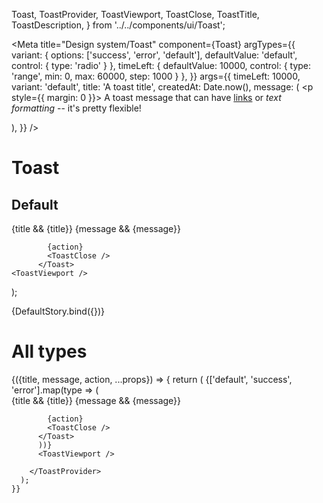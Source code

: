  Toast,
  ToastProvider,
  ToastViewport,
  ToastClose,
  ToastTitle,
  ToastDescription,
} from '../../components/ui/Toast';

<Meta
  title="Design system/Toast"
  component={Toast}
  argTypes={{
    variant: { options: ['success', 'error', 'default'], defaultValue: 'default', control: { type: 'radio' } },
    timeLeft: { defaultValue: 10000, control: { type: 'range', min: 0, max: 60000, step: 1000 } },
  }}
  args={{
    timeLeft: 10000,
    variant: 'default',
    title: 'A toast title',
    createdAt: Date.now(),
    message: (
      <p style={{ margin: 0 }}>
        A toast message that can have <a href="https://qpayee.com">links</a> or <i>text formatting</i> -- it's
        pretty flexible!
      </p>
    ),
  }}
/>

# Toast

## Default

  <ToastProvider>
      <Toast {...props}>
            <div className="flex gap-2">
              <div className="grid gap-1">
                {title && <ToastTitle>{title}</ToastTitle>}
                {message && <ToastDescription>{message}</ToastDescription>}
              </div>
            </div>

            {action}
            <ToastClose />
          </Toast>
    <ToastViewport />

  </ToastProvider>
);

<Story name="Default">{DefaultStory.bind({})}</Story>

<ArgsTable story="Default" />

# All types

<Canvas>
  <Story name="All types" parameters={{ controls: false }}>
    {({title, message, action, ...props}) => {
      return (
        <ToastProvider>
          {['default', 'success', 'error'].map(type => (
             <Toast {...props} variant={type}>
              <div className="flex gap-2">
                <div className="grid gap-1">
                  {title && <ToastTitle>{title}</ToastTitle>}
                  {message && <ToastDescription>{message}</ToastDescription>}
                </div>
              </div>

            {action}
            <ToastClose />
          </Toast>
          ))}
          <ToastViewport />

        </ToastProvider>
      );
    }}

  </Story>
</Canvas>

<ArgsTable story="All types" />
